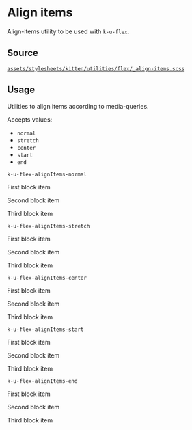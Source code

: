
<Meta title="Documentation/CSS Utilities/Flex/· Align Items" />

# Align items

Align-items utility to be used with `k-u-flex`.

## Source

[`assets/stylesheets/kitten/utilities/flex/_align-items.scss`](https://github.com/KissKissBankBank/kitten/blob/master/assets/stylesheets/kitten/utilities/flex/_align-items.scss)

## Usage

Utilities to align items according to media-queries.

Accepts values:

- `normal`
- `stretch`
- `center`
- `start`
- `end`

`k-u-flex-alignItems-normal`
<Canvas className="has-overrides">
<div className="k-u-flex k-u-flex-alignItems-normal">
  <p>
    First block item
  </p>
  <p>
    Second block item
  </p>
  <p>
    Third block item
  </p>
</div>
</Canvas>

`k-u-flex-alignItems-stretch`
<Canvas className="has-overrides">
<div className="k-u-flex k-u-flex-alignItems-stretch">
  <p>
    First block item
  </p>
  <p>
    Second block item
  </p>
  <p>
    Third block item
  </p>
</div>
</Canvas>

`k-u-flex-alignItems-center`
<Canvas className="has-overrides">
<div className="k-u-flex k-u-flex-alignItems-center">
  <p>
    First block item
  </p>
  <p>
    Second block item
  </p>
  <p>
    Third block item
  </p>
</div>
</Canvas>

`k-u-flex-alignItems-start`
<Canvas className="has-overrides">
<div className="k-u-flex k-u-flex-alignItems-start">
  <p>
    First block item
  </p>
  <p>
    Second block item
  </p>
  <p>
    Third block item
  </p>
</div>
</Canvas>

`k-u-flex-alignItems-end`
<Canvas className="has-overrides">
<div className="k-u-flex k-u-flex-alignItems-end">
  <p>
    First block item
  </p>
  <p>
    Second block item
  </p>
  <p>
    Third block item
  </p>
</div>
</Canvas>

